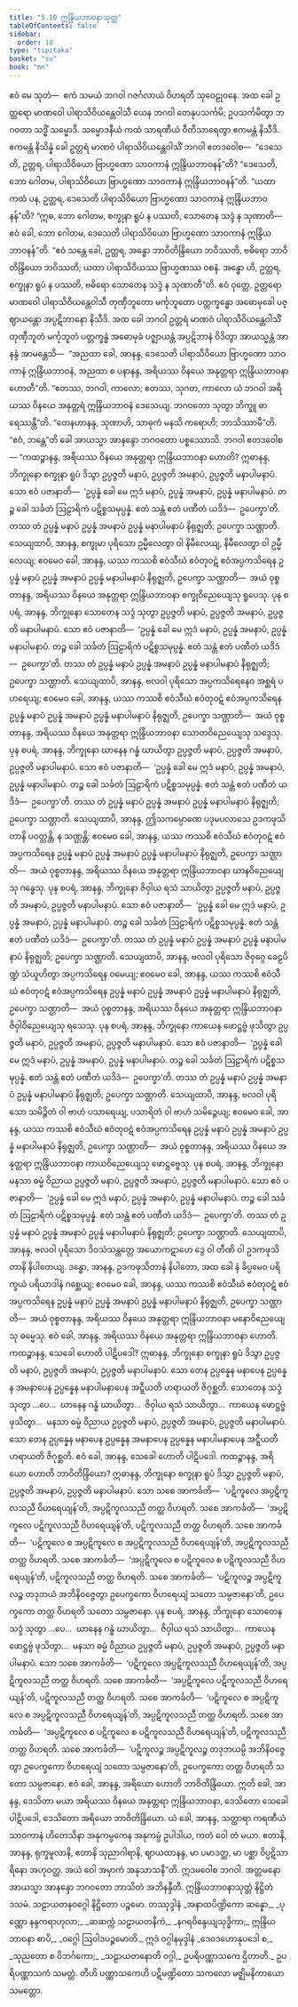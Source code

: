 ```yaml
---
title: "5.10 ဣန္ဒြိယဘာဝနာသုတ္တ"
tableOfContents: false
sidebar:
  order: 10
type: "tipitaka"
basket: "su"
book: "mn"
---
```



<DynamicBreadcrumb />

<Division number="453" book="mn" e="ch" v="24">

<Paragraph number="1275" book="mn">
ဧဝံ မေ သုတံ—  ဧကံ သမယံ ဘဂဝါ ဂဇင်္ဂလာယံ ဝိဟရတိ သုဝေဠုဝနေ. အထ ခေါ ဥတ္တရော မာဏဝေါ ပါရာသိဝိယန္တေဝါသီ ယေန ဘဂဝါ တေနုပသင်္ကမိ; ဥပသင်္ကမိတွာ ဘဂဝတာ သဒ္ဓိံ သမ္မောဒိ. သမ္မောဒနီယံ ကထံ သာရဏီယံ ဝီတိသာရေတွာ ဧကမန္တံ နိသီဒိ. ဧကမန္တံ နိသိန္နံ ခေါ ဥတ္တရံ မာဏဝံ ပါရာသိဝိယန္တေဝါသိံ ဘဂဝါ ဧတဒဝေါစ—  “ဒေသေတိ, ဥတ္တရ, ပါရာသိဝိယော ဗြာဟ္မဏော သာဝကာနံ ဣန္ဒြိယဘာဝနန်”တိ? “ဒေသေတိ, ဘော ဂေါတမ, ပါရာသိဝိယော ဗြာဟ္မဏော သာဝကာနံ ဣန္ဒြိယဘာဝနန်”တိ. “ယထာ ကထံ ပန, ဥတ္တရ, ဒေသေတိ ပါရာသိဝိယော ဗြာဟ္မဏော သာဝကာနံ ဣန္ဒြိယဘာဝနန်”တိ? “ဣဓ, ဘော ဂေါတမ, စက္ခုနာ ရူပံ န ပဿတိ, သောတေန သဒ္ဒံ န သုဏာတိ—  ဧဝံ ခေါ, ဘော ဂေါတမ, ဒေသေတိ ပါရာသိဝိယော ဗြာဟ္မဏော သာဝကာနံ ဣန္ဒြိယဘာဝနန်”တိ. “ဧဝံ သန္တေ ခေါ, ဥတ္တရ, အန္ဓော ဘာဝိတိန္ဒြိယော ဘဝိဿတိ, ဗဓိရော ဘာဝိတိန္ဒြိယော ဘဝိဿတိ; ယထာ ပါရာသိဝိယဿ ဗြာဟ္မဏဿ ဝစနံ. အန္ဓော ဟိ, ဥတ္တရ, စက္ခုနာ ရူပံ န ပဿတိ, ဗဓိရော သောတေန သဒ္ဒံ န သုဏာတီ”တိ. ဧဝံ ဝုတ္တေ, ဥတ္တရော မာဏဝေါ ပါရာသိဝိယန္တေဝါသီ တုဏှီဘူတော မင်္ကုဘူတော ပတ္တက္ခန္ဓော အဓောမုခေါ ပဇ္ဈာယန္တော အပ္ပဋိဘာနော နိသီဒိ.
</Paragraph>

<Paragraph number="1276" book="mn">
အထ ခေါ ဘဂဝါ ဥတ္တရံ မာဏဝံ ပါရာသိဝိယန္တေဝါသိံ တုဏှီဘူတံ မင်္ကုဘူတံ ပတ္တက္ခန္ဓံ အဓောမုခံ ပဇ္ဈာယန္တံ အပ္ပဋိဘာနံ ဝိဒိတွာ အာယသ္မန္တံ အာနန္ဒံ အာမန္တေသိ—  “အညထာ ခေါ, အာနန္ဒ, ဒေသေတိ ပါရာသိဝိယော ဗြာဟ္မဏော သာဝကာနံ ဣန္ဒြိယဘာဝနံ, အညထာ စ ပနာနန္ဒ, အရိယဿ ဝိနယေ အနုတ္တရာ ဣန္ဒြိယဘာဝနာ ဟောတီ”တိ. “ဧတဿ, ဘဂဝါ, ကာလော; ဧတဿ, သုဂတ, ကာလော ယံ ဘဂဝါ အရိယဿ ဝိနယေ အနုတ္တရံ ဣန္ဒြိယဘာဝနံ ဒေသေယျ. ဘဂဝတော သုတွာ ဘိက္ခူ ဓာရေဿန္တီ”တိ. “တေနဟာနန္ဒ, သုဏာဟိ, သာဓုကံ မနသိ ကရောဟိ; ဘာသိဿာမီ”တိ. “ဧဝံ, ဘန္တေ”တိ ခေါ အာယသ္မာ အာနန္ဒော ဘဂဝတော ပစ္စဿောသိ. ဘဂဝါ ဧတဒဝေါစ—
</Paragraph>

</Division>
<Division number="454" book="mn" e="ch" v="24">

<Paragraph number="1277" book="mn">
“ကထဉ္စာနန္ဒ, အရိယဿ ဝိနယေ အနုတ္တရာ ဣန္ဒြိယဘာဝနာ ဟောတိ? ဣဓာနန္ဒ, ဘိက္ခုနော စက္ခုနာ ရူပံ ဒိသွာ ဥပ္ပဇ္ဇတိ မနာပံ, ဥပ္ပဇ္ဇတိ အမနာပံ, ဥပ္ပဇ္ဇတိ မနာပါမနာပံ. သော ဧဝံ ပဇာနာတိ—  ‘ဥပ္ပန္နံ ခေါ မေ ဣဒံ မနာပံ, ဥပ္ပန္နံ အမနာပံ, ဥပ္ပန္နံ မနာပါမနာပံ. တဉ္စ ခေါ သင်္ခတံ ဩဠာရိကံ ပဋိစ္စသမုပ္ပန္နံ. ဧတံ သန္တံ ဧတံ ပဏီတံ ယဒိဒံ—  ဥပေက္ခာ’တိ. တဿ တံ ဥပ္ပန္နံ မနာပံ ဥပ္ပန္နံ အမနာပံ ဥပ္ပန္နံ မနာပါမနာပံ နိရုဇ္ဈတိ; ဥပေက္ခာ သဏ္ဌာတိ. သေယျထာပိ, အာနန္ဒ, စက္ခုမာ ပုရိသော ဥမ္မီလေတွာ ဝါ နိမီလေယျ, နိမီလေတွာ ဝါ ဥမ္မီလေယျ; ဧဝမေဝ ခေါ, အာနန္ဒ, ယဿ ကဿစိ ဧဝံသီဃံ ဧဝံတုဝဋံ ဧဝံအပ္ပကသိရေန ဥပ္ပန္နံ မနာပံ ဥပ္ပန္နံ အမနာပံ ဥပ္ပန္နံ မနာပါမနာပံ နိရုဇ္ဈတိ, ဥပေက္ခာ သဏ္ဌာတိ—  အယံ ဝုစ္စတာနန္ဒ, အရိယဿ ဝိနယေ အနုတ္တရာ ဣန္ဒြိယဘာဝနာ စက္ခုဝိညေယျေသု ရူပေသု.
</Paragraph>

</Division>
<Division number="455" book="mn" e="ch" v="24">

<Paragraph number="1278" book="mn">
ပုန စပရံ, အာနန္ဒ, ဘိက္ခုနော သောတေန သဒ္ဒံ သုတွာ ဥပ္ပဇ္ဇတိ မနာပံ, ဥပ္ပဇ္ဇတိ အမနာပံ, ဥပ္ပဇ္ဇတိ မနာပါမနာပံ. သော ဧဝံ ပဇာနာတိ—  ‘ဥပ္ပန္နံ ခေါ မေ ဣဒံ မနာပံ, ဥပ္ပန္နံ အမနာပံ, ဥပ္ပန္နံ မနာပါမနာပံ. တဉ္စ ခေါ သင်္ခတံ ဩဠာရိကံ ပဋိစ္စသမုပ္ပန္နံ. ဧတံ သန္တံ ဧတံ ပဏီတံ ယဒိဒံ—  ဥပေက္ခာ’တိ. တဿ တံ ဥပ္ပန္နံ မနာပံ ဥပ္ပန္နံ အမနာပံ ဥပ္ပန္နံ မနာပါမနာပံ နိရုဇ္ဈတိ; ဥပေက္ခာ သဏ္ဌာတိ. သေယျထာပိ, အာနန္ဒ, ဗလဝါ ပုရိသော အပ္ပကသိရေနေဝ အစ္ဆရံ ပဟရေယျ; ဧဝမေဝ ခေါ, အာနန္ဒ, ယဿ ကဿစိ ဧဝံသီဃံ ဧဝံတုဝဋံ ဧဝံအပ္ပကသိရေန ဥပ္ပန္နံ မနာပံ ဥပ္ပန္နံ အမနာပံ ဥပ္ပန္နံ မနာပါမနာပံ နိရုဇ္ဈတိ, ဥပေက္ခာ သဏ္ဌာတိ—  အယံ ဝုစ္စတာနန္ဒ, အရိယဿ ဝိနယေ အနုတ္တရာ ဣန္ဒြိယဘာဝနာ သောတဝိညေယျေသု သဒ္ဒေသု.
</Paragraph>

</Division>
<Division number="456" book="mn" e="ch" v="24">

<Paragraph number="1279" book="mn">
ပုန စပရံ, အာနန္ဒ, ဘိက္ခုနော ဃာနေန ဂန္ဓံ ဃာယိတွာ ဥပ္ပဇ္ဇတိ မနာပံ, ဥပ္ပဇ္ဇတိ အမနာပံ, ဥပ္ပဇ္ဇတိ မနာပါမနာပံ. သော ဧဝံ ပဇာနာတိ—  ‘ဥပ္ပန္နံ ခေါ မေ ဣဒံ မနာပံ, ဥပ္ပန္နံ အမနာပံ, ဥပ္ပန္နံ မနာပါမနာပံ. တဉ္စ ခေါ သင်္ခတံ ဩဠာရိကံ ပဋိစ္စသမုပ္ပန္နံ. ဧတံ သန္တံ ဧတံ ပဏီတံ ယဒိဒံ—  ဥပေက္ခာ’တိ. တဿ တံ ဥပ္ပန္နံ မနာပံ ဥပ္ပန္နံ အမနာပံ ဥပ္ပန္နံ မနာပါမနာပံ နိရုဇ္ဈတိ; ဥပေက္ခာ သဏ္ဌာတိ. သေယျထာပိ, အာနန္ဒ, ဤသကမ္ပောဏေ ပဒုမပလာသေ ဥဒကဖုသိတာနိ ပဝတ္တန္တိ, န သဏ္ဌန္တိ; ဧဝမေဝ ခေါ, အာနန္ဒ, ယဿ ကဿစိ ဧဝံသီဃံ ဧဝံတုဝဋံ ဧဝံအပ္ပကသိရေန ဥပ္ပန္နံ မနာပံ ဥပ္ပန္နံ အမနာပံ ဥပ္ပန္နံ မနာပါမနာပံ နိရုဇ္ဈတိ, ဥပေက္ခာ သဏ္ဌာတိ—  အယံ ဝုစ္စတာနန္ဒ, အရိယဿ ဝိနယေ အနုတ္တရာ ဣန္ဒြိယဘာဝနာ ဃာနဝိညေယျေသု ဂန္ဓေသု.
</Paragraph>

</Division>
<Division number="457" book="mn" e="ch" v="24">

<Paragraph number="1280" book="mn">
ပုန စပရံ, အာနန္ဒ, ဘိက္ခုနော ဇိဝှါယ ရသံ သာယိတွာ ဥပ္ပဇ္ဇတိ မနာပံ, ဥပ္ပဇ္ဇတိ အမနာပံ, ဥပ္ပဇ္ဇတိ မနာပါမနာပံ. သော ဧဝံ ပဇာနာတိ—  ‘ဥပ္ပန္နံ ခေါ မေ ဣဒံ မနာပံ, ဥပ္ပန္နံ အမနာပံ, ဥပ္ပန္နံ မနာပါမနာပံ. တဉ္စ ခေါ သင်္ခတံ ဩဠာရိကံ ပဋိစ္စသမုပ္ပန္နံ. ဧတံ သန္တံ ဧတံ ပဏီတံ ယဒိဒံ—  ဥပေက္ခာ’တိ. တဿ တံ ဥပ္ပန္နံ မနာပံ ဥပ္ပန္နံ အမနာပံ ဥပ္ပန္နံ မနာပါမနာပံ နိရုဇ္ဈတိ; ဥပေက္ခာ သဏ္ဌာတိ. သေယျထာပိ, အာနန္ဒ, ဗလဝါ ပုရိသော ဇိဝှဂ္ဂေ ခေဠပိဏ္ဍံ သံယူဟိတွာ အပ္ပကသိရေန ဝမေယျ; ဧဝမေဝ ခေါ, အာနန္ဒ, ယဿ ကဿစိ ဧဝံသီဃံ ဧဝံတုဝဋံ ဧဝံအပ္ပကသိရေန ဥပ္ပန္နံ မနာပံ ဥပ္ပန္နံ အမနာပံ ဥပ္ပန္နံ မနာပါမနာပံ နိရုဇ္ဈတိ, ဥပေက္ခာ သဏ္ဌာတိ—  အယံ ဝုစ္စတာနန္ဒ, အရိယဿ ဝိနယေ အနုတ္တရာ ဣန္ဒြိယဘာဝနာ ဇိဝှါဝိညေယျေသု ရသေသု.
</Paragraph>

</Division>
<Division number="458" book="mn" e="ch" v="24">

<Paragraph number="1281" book="mn">
ပုန စပရံ, အာနန္ဒ, ဘိက္ခုနော ကာယေန ဖောဋ္ဌဗ္ဗံ ဖုသိတွာ ဥပ္ပဇ္ဇတိ မနာပံ, ဥပ္ပဇ္ဇတိ အမနာပံ, ဥပ္ပဇ္ဇတိ မနာပါမနာပံ. သော ဧဝံ ပဇာနာတိ—  ‘ဥပ္ပန္နံ ခေါ မေ ဣဒံ မနာပံ, ဥပ္ပန္နံ အမနာပံ, ဥပ္ပန္နံ မနာပါမနာပံ. တဉ္စ ခေါ သင်္ခတံ ဩဠာရိကံ ပဋိစ္စသမုပ္ပန္နံ. ဧတံ သန္တံ ဧတံ ပဏီတံ ယဒိဒံ—  ဥပေက္ခာ’တိ. တဿ တံ ဥပ္ပန္နံ မနာပံ ဥပ္ပန္နံ အမနာပံ ဥပ္ပန္နံ မနာပါမနာပံ နိရုဇ္ဈတိ; ဥပေက္ခာ သဏ္ဌာတိ. သေယျထာပိ, အာနန္ဒ, ဗလဝါ ပုရိသော သမိဉ္ဇိတံ ဝါ ဗာဟံ ပသာရေယျ, ပသာရိတံ ဝါ ဗာဟံ သမိဉ္ဇေယျ; ဧဝမေဝ ခေါ, အာနန္ဒ, ယဿ ကဿစိ ဧဝံသီဃံ ဧဝံတုဝဋံ ဧဝံအပ္ပကသိရေန ဥပ္ပန္နံ မနာပံ ဥပ္ပန္နံ အမနာပံ ဥပ္ပန္နံ မနာပါမနာပံ နိရုဇ္ဈတိ, ဥပေက္ခာ သဏ္ဌာတိ—  အယံ ဝုစ္စတာနန္ဒ, အရိယဿ ဝိနယေ အနုတ္တရာ ဣန္ဒြိယဘာဝနာ ကာယဝိညေယျေသု ဖောဋ္ဌဗ္ဗေသု.
</Paragraph>

</Division>
<Division number="459" book="mn" e="ch" v="24">

<Paragraph number="1282" book="mn">
ပုန စပရံ, အာနန္ဒ, ဘိက္ခုနော မနသာ ဓမ္မံ ဝိညာယ ဥပ္ပဇ္ဇတိ မနာပံ, ဥပ္ပဇ္ဇတိ အမနာပံ, ဥပ္ပဇ္ဇတိ မနာပါမနာပံ. သော ဧဝံ ပဇာနာတိ—  ‘ဥပ္ပန္နံ ခေါ မေ ဣဒံ မနာပံ, ဥပ္ပန္နံ အမနာပံ, ဥပ္ပန္နံ မနာပါမနာပံ. တဉ္စ ခေါ သင်္ခတံ ဩဠာရိကံ ပဋိစ္စသမုပ္ပန္နံ. ဧတံ သန္တံ ဧတံ ပဏီတံ ယဒိဒံ—  ဥပေက္ခာ’တိ. တဿ တံ ဥပ္ပန္နံ မနာပံ ဥပ္ပန္နံ အမနာပံ ဥပ္ပန္နံ မနာပါမနာပံ နိရုဇ္ဈတိ; ဥပေက္ခာ သဏ္ဌာတိ. သေယျထာပိ, အာနန္ဒ, ဗလဝါ ပုရိသော ဒိဝသံသန္တတ္တေ အယောကဋာဟေ ဒွေ ဝါ တီဏိ ဝါ ဥဒကဖုသိတာနိ နိပါတေယျ. ဒန္ဓော, အာနန္ဒ, ဥဒကဖုသိတာနံ နိပါတော, အထ ခေါ နံ ခိပ္ပမေဝ ပရိက္ခယံ ပရိယာဒါနံ ဂစ္ဆေယျ; ဧဝမေဝ ခေါ, အာနန္ဒ, ယဿ ကဿစိ ဧဝံသီဃံ ဧဝံတုဝဋံ ဧဝံအပ္ပကသိရေန ဥပ္ပန္နံ မနာပံ ဥပ္ပန္နံ အမနာပံ ဥပ္ပန္နံ မနာပါမနာပံ နိရုဇ္ဈတိ, ဥပေက္ခာ သဏ္ဌာတိ—  အယံ ဝုစ္စတာနန္ဒ, အရိယဿ ဝိနယေ အနုတ္တရာ ဣန္ဒြိယဘာဝနာ မနောဝိညေယျေသု ဓမ္မေသု. ဧဝံ ခေါ, အာနန္ဒ, အရိယဿ ဝိနယေ အနုတ္တရာ ဣန္ဒြိယဘာဝနာ ဟောတိ.
</Paragraph>

</Division>
<Division number="460" book="mn" e="ch" v="24">

<Paragraph number="1283" book="mn">
ကထဉ္စာနန္ဒ, သေခေါ ဟောတိ ပါဋိပဒေါ? ဣဓာနန္ဒ, ဘိက္ခုနော စက္ခုနာ ရူပံ ဒိသွာ ဥပ္ပဇ္ဇတိ မနာပံ, ဥပ္ပဇ္ဇတိ အမနာပံ, ဥပ္ပဇ္ဇတိ မနာပါမနာပံ. သော တေန ဥပ္ပန္နေန မနာပေန ဥပ္ပန္နေန အမနာပေန ဥပ္ပန္နေန မနာပါမနာပေန အဋ္ဋီယတိ ဟရာယတိ ဇိဂုစ္ဆတိ. သောတေန သဒ္ဒံ သုတွာ …ပေ…  ဃာနေန ဂန္ဓံ ဃာယိတွာ…  ဇိဝှါယ ရသံ သာယိတွာ…  ကာယေန ဖောဋ္ဌဗ္ဗံ ဖုသိတွာ…  မနသာ ဓမ္မံ ဝိညာယ ဥပ္ပဇ္ဇတိ မနာပံ, ဥပ္ပဇ္ဇတိ အမနာပံ, ဥပ္ပဇ္ဇတိ မနာပါမနာပံ. သော တေန ဥပ္ပန္နေန မနာပေန ဥပ္ပန္နေန အမနာပေန ဥပ္ပန္နေန မနာပါမနာပေန အဋ္ဋီယတိ ဟရာယတိ ဇိဂုစ္ဆတိ. ဧဝံ ခေါ, အာနန္ဒ, သေခေါ ဟောတိ ပါဋိပဒေါ.
</Paragraph>

</Division>
<Division number="461" book="mn" e="ch" v="24">

<Paragraph number="1284" book="mn">
ကထဉ္စာနန္ဒ, အရိယော ဟောတိ ဘာဝိတိန္ဒြိယော? ဣဓာနန္ဒ, ဘိက္ခုနော စက္ခုနာ ရူပံ ဒိသွာ ဥပ္ပဇ္ဇတိ မနာပံ, ဥပ္ပဇ္ဇတိ အမနာပံ, ဥပ္ပဇ္ဇတိ မနာပါမနာပံ. သော သစေ အာကင်္ခတိ—  ‘ပဋိကူလေ အပ္ပဋိကူလသညီ ဝိဟရေယျန်’တိ, အပ္ပဋိကူလသညီ တတ္ထ ဝိဟရတိ. သစေ အာကင်္ခတိ—  ‘အပ္ပဋိကူလေ ပဋိကူလသညီ ဝိဟရေယျန်’တိ, ပဋိကူလသညီ တတ္ထ ဝိဟရတိ. သစေ အာကင်္ခတိ—  ‘ပဋိကူလေ စ အပ္ပဋိကူလေ စ အပ္ပဋိကူလသညီ ဝိဟရေယျန်’တိ, အပ္ပဋိကူလသညီ တတ္ထ ဝိဟရတိ. သစေ အာကင်္ခတိ—  ‘အပ္ပဋိကူလေ စ ပဋိကူလေ စ ပဋိကူလသညီ ဝိဟရေယျန်’တိ, ပဋိကူလသညီ တတ္ထ ဝိဟရတိ. သစေ အာကင်္ခတိ—  ‘ပဋိကူလဉ္စ အပ္ပဋိကူလဉ္စ တဒုဘယံ အဘိနိဝဇ္ဇေတွာ ဥပေက္ခကော ဝိဟရေယျံ သတော သမ္ပဇာနော’တိ, ဥပေက္ခကော တတ္ထ ဝိဟရတိ သတော သမ္ပဇာနော.
</Paragraph>

</Division>
<Division number="462" book="mn" e="ch" v="24">

<Paragraph number="1285" book="mn">
ပုန စပရံ, အာနန္ဒ, ဘိက္ခုနော သောတေန သဒ္ဒံ သုတွာ …ပေ…  ဃာနေန ဂန္ဓံ ဃာယိတွာ…  ဇိဝှါယ ရသံ သာယိတွာ…  ကာယေန ဖောဋ္ဌဗ္ဗံ ဖုသိတွာ…  မနသာ ဓမ္မံ ဝိညာယ ဥပ္ပဇ္ဇတိ မနာပံ, ဥပ္ပဇ္ဇတိ အမနာပံ, ဥပ္ပဇ္ဇတိ မနာပါမနာပံ. သော သစေ အာကင်္ခတိ—  ‘ပဋိကူလေ အပ္ပဋိကူလသညီ ဝိဟရေယျန်’တိ, အပ္ပဋိကူလသညီ တတ္ထ ဝိဟရတိ. သစေ အာကင်္ခတိ—  ‘အပ္ပဋိကူလေ ပဋိကူလသညီ ဝိဟရေယျန်’တိ, ပဋိကူလသညီ တတ္ထ ဝိဟရတိ. သစေ အာကင်္ခတိ—  ‘ပဋိကူလေ စ အပ္ပဋိကူလေ စ အပ္ပဋိကူလသညီ ဝိဟရေယျန်’တိ, အပ္ပဋိကူလသညီ တတ္ထ ဝိဟရတိ. သစေ အာကင်္ခတိ—  ‘အပ္ပဋိကူလေ စ ပဋိကူလေ စ ပဋိကူလသညီ ဝိဟရေယျန်’တိ, ပဋိကူလသညီ တတ္ထ ဝိဟရတိ. သစေ အာကင်္ခတိ—  ‘ပဋိကူလဉ္စ အပ္ပဋိကူလဉ္စ တဒုဘယမ္ပိ အဘိနိဝဇ္ဇေတွာ ဥပေက္ခကော ဝိဟရေယျံ သတော သမ္ပဇာနော’တိ, ဥပေက္ခကော တတ္ထ ဝိဟရတိ သတော သမ္ပဇာနော. ဧဝံ ခေါ, အာနန္ဒ, အရိယော ဟောတိ ဘာဝိတိန္ဒြိယော.
</Paragraph>

</Division>
<Division number="463" book="mn" e="ch" v="24">

<Paragraph number="1286" book="mn">
ဣတိ ခေါ, အာနန္ဒ, ဒေသိတာ မယာ အရိယဿ ဝိနယေ အနုတ္တရာ ဣန္ဒြိယဘာဝနာ, ဒေသိတော သေခေါ ပါဋိပဒေါ, ဒေသိတော အရိယော ဘာဝိတိန္ဒြိယော. ယံ ခေါ, အာနန္ဒ, သတ္ထာရာ ကရဏီယံ သာဝကာနံ ဟိတေသိနာ အနုကမ္ပကေန အနုကမ္ပံ ဥပါဒါယ, ကတံ ဝေါ တံ မယာ. ဧတာနိ, အာနန္ဒ, ရုက္ခမူလာနိ, ဧတာနိ သုညာဂါရာနိ, ဈာယထာနန္ဒ, မာ ပမာဒတ္ထ, မာ ပစ္ဆာ ဝိပ္ပဋိသာရိနော အဟုဝတ္ထ. အယံ ဝေါ အမှာကံ အနုသာသနီ”တိ.
</Paragraph>

<Paragraph number="1287" book="mn">
ဣဒမဝေါစ ဘဂဝါ. အတ္တမနော အာယသ္မာ အာနန္ဒော ဘဂဝတော ဘာသိတံ အဘိနန္ဒီတိ.

</Paragraph>
</Division>

<Paragraph number="1288" type="center" book="mn">
ဣန္ဒြိယဘာဝနာသုတ္တံ နိဋ္ဌိတံ ဒသမံ.



</Paragraph>

<Paragraph number="1289" type="center" book="mn">
သဠာယတနဝဂ္ဂေါ နိဋ္ဌိတော ပဉ္စမော.



</Paragraph>

<Paragraph number="1290" type="center" book="mn">
တဿုဒ္ဒါနံ


</Paragraph>

<Paragraph number="1291" type="verses" book="mn">
_အနာထပိဏ္ဍိကော ဆန္နော,_  
_ပုဏ္ဏော နန္ဒကရာဟုလာ;_  
_ဆဆက္ကံ သဠာယတနိကံ,_  
_နဂရဝိန္ဒေယျသုဒ္ဓိကာ;_  
ဣန္ဒြိယဘာဝနာ စာပိ,_  
_ဝဂ္ဂေါ ဩဝါဒပဉ္စမောတိ._  


</Paragraph>

<Paragraph number="1292" type="center" book="mn">
ဣဒံ ဝဂ္ဂါနမုဒ္ဒါနံ


</Paragraph>

<Paragraph number="1293" type="verses" book="mn">
_ဒေဝဒဟောနုပဒေါ စ,_  
_သုညတော စ ဝိဘင်္ဂကော;_  
_သဠာယတနောတိ ဝဂ္ဂါ,_  
ဥပရိပဏ္ဏာသကေ ဌိတာတိ._  


</Paragraph>

<Paragraph number="1294" type="center" book="mn">
ဥပရိပဏ္ဏာသကံ သမတ္တံ.

  


</Paragraph>

<Paragraph number="1295" type="center" book="mn">
တီဟိ ပဏ္ဏာသကေဟိ ပဋိမဏ္ဍိတော သကလော



</Paragraph>

<Paragraph number="1296" type="center" book="mn">
မဇ္ဈိမနိကာယော သမတ္တော.
</Paragraph>